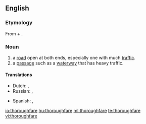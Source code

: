 ==English==

===Etymology===
From {{term|thorough}} + {{term|fare}}.

===Noun===
{{en-noun}}
# a [[road]] open at both ends, especially one with much [[traffic]].
# a [[passage]] such as a [[waterway]] that has heavy traffic.

====Translations====
{{trans-top|a road open at both ends, especially one with much traffic}}
* Dutch: {{t|nl|doorgangsweg|m}}, {{t|nl|doorgaande weg}}
* Russian: {{t+|ru|магистраль|f}}, {{t|ru|оживлённая дорога|f}}
{{trans-mid}}
* Spanish: {{t|es|vía pública|f}}, {{t|es|vía de comunicación|f}}
{{trans-bottom}}

{{trans-top|a passage such as a waterway that has heavy traffic}}
{{trans-mid}}
{{trans-bottom}}

[[io:thoroughfare]]
[[hu:thoroughfare]]
[[ml:thoroughfare]]
[[te:thoroughfare]]
[[vi:thoroughfare]]